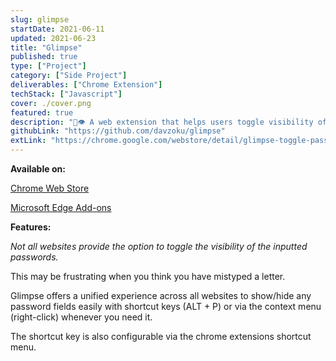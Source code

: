 ```yaml
---
slug: glimpse
startDate: 2021-06-11
updated: 2021-06-23
title: "Glimpse"
published: true
type: ["Project"]
category: ["Side Project"]
deliverables: ["Chrome Extension"]
techStack: ["Javascript"]
cover: ./cover.png
featured: true
description: "🔑👁 A web extension that helps users toggle visibility of password fields universally"
githubLink: "https://github.com/davzoku/glimpse"
extLink: "https://chrome.google.com/webstore/detail/glimpse-toggle-password-w/bghfjbhadcfkncomakojfpdfaodjngjj"
---
```


<BasicImage
  src="https://res.cloudinary.com/wtkw/image/upload/v1626364708/waltertengcom/projects/glimpse/cover_nqcwwb.png"
  alt="cover"
/>

**Available on:**

[Chrome Web Store](https://chrome.google.com/webstore/detail/glimpse-toggle-password-w/bghfjbhadcfkncomakojfpdfaodjngjj)

[Microsoft Edge Add-ons](https://microsoftedge.microsoft.com/addons/detail/glimpse-toggle-password-/ajjjpgnoagahfmgpjgpeciajkeilgmfg)

**Features:**

<BasicImage
  src="https://res.cloudinary.com/wtkw/image/upload/v1626364961/waltertengcom/projects/glimpse/example_rwmvhx.jpg"
  alt="Sites may or may not have the option to show password"
/>

_Not all websites provide the option to toggle the visibility of the inputted passwords._

This may be frustrating when you think you have mistyped a letter.

Glimpse offers a unified experience across all websites to show/hide any password fields easily with shortcut keys (ALT + P) or via the context menu (right-click) whenever you need it.

The shortcut key is also configurable via the chrome extensions shortcut menu.
